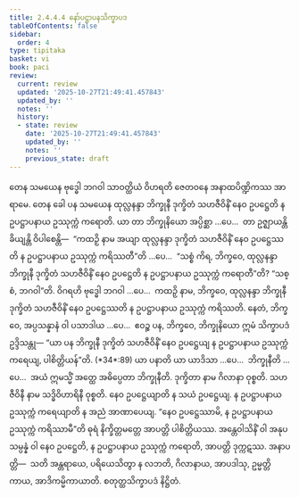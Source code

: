 ```yaml
---
title: 2.4.4.4 နော်ပဋ္ဌာပနသိက္ခာပဒ
tableOfContents: false
sidebar:
  order: 4
type: tipitaka
basket: vi
book: paci
review:
  current: review
  updated: '2025-10-27T21:49:41.457843'
  updated_by: ''
  notes: ''
  history:
  - state: review
    date: '2025-10-27T21:49:41.457843'
    updated_by: ''
    notes: ''
    previous_state: draft
---
```



<ReviewStatus review={frontmatter.review} showDetails={true} />

<HypothesisAnnotation frontmatter={frontmatter} />

<DynamicBreadcrumb />

<Division number="946" book="paci" e="ch" v="2" p="382">

<Paragraph number="2912" book="paci">
တေန သမယေန ဗုဒ္ဓေါ ဘဂဝါ သာဝတ္ထိယံ ဝိဟရတိ ဇေတဝနေ အနာထပိဏ္ဍိကဿ အာရာမေ. တေန ခေါ ပန သမယေန ထုလ္လနန္ဒာ ဘိက္ခုနီ ဒုက္ခိတံ သဟဇီဝိနိံ နေဝ ဥပဋ္ဌေတိ န ဥပဋ္ဌာပနာယ ဥဿုက္ကံ ကရောတိ.
</Paragraph>

<Paragraph number="2913" book="paci">
ယာ တာ ဘိက္ခုနိယော အပ္ပိစ္ဆာ …ပေ…  တာ ဥဇ္ဈာယန္တိ ခိယျန္တိ ဝိပါစေန္တိ—  “ကထဉှိ နာမ အယျာ ထုလ္လနန္ဒာ ဒုက္ခိတံ သဟဇီဝိနိံ နေဝ ဥပဋ္ဌေဿတိ န ဥပဋ္ဌာပနာယ ဥဿုက္ကံ ကရိဿတီ”တိ …ပေ…  “သစ္စံ ကိရ, ဘိက္ခဝေ, ထုလ္လနန္ဒာ ဘိက္ခုနီ ဒုက္ခိတံ သဟဇီဝိနိံ နေဝ ဥပဋ္ဌေတိ န ဥပဋ္ဌာပနာယ ဥဿုက္ကံ ကရောတီ”တိ? “သစ္စံ, ဘဂဝါ”တိ. ဝိဂရဟိ ဗုဒ္ဓေါ ဘဂဝါ …ပေ…  ကထဉှိ နာမ, ဘိက္ခဝေ, ထုလ္လနန္ဒာ ဘိက္ခုနီ ဒုက္ခိတံ သဟဇီဝိနိံ နေဝ ဥပဋ္ဌေဿတိ န ဥပဋ္ဌာပနာယ ဥဿုက္ကံ ကရိဿတိ. နေတံ, ဘိက္ခဝေ, အပ္ပသန္နာနံ ဝါ ပသာဒါယ …ပေ…  ဧဝဉ္စ ပန, ဘိက္ခဝေ, ဘိက္ခုနိယော ဣမံ သိက္ခာပဒံ ဥဒ္ဒိသန္တု—
</Paragraph>

</Division>
<Division number="947" book="paci" e="ch" v="2" p="382">

<Paragraph number="2914" book="paci">
<Emphasis>“ယာ ပန ဘိက္ခုနီ ဒုက္ခိတံ သဟဇီဝိနိံ နေဝ ဥပဋ္ဌေယျ န ဥပဋ္ဌာပနာယ ဥဿုက္ကံ ကရေယျ, ပါစိတ္တိယန်”</Emphasis>တိ. (*34*:<Emphasis>89</Emphasis>)
</Paragraph>

</Division>
<Division number="948" book="paci" e="ch" v="2" p="383">

<Paragraph number="2915" book="paci">
<Emphasis>ယာ ပနာ</Emphasis>တိ ယာ ယာဒိသာ …ပေ…  <Emphasis>ဘိက္ခုနီ</Emphasis>တိ …ပေ…  အယံ ဣမသ္မိံ အတ္ထေ အဓိပ္ပေတာ ဘိက္ခုနီတိ.
</Paragraph>

<Paragraph number="2916" book="paci">
<Emphasis>ဒုက္ခိတာ</Emphasis> နာမ ဂိလာနာ ဝုစ္စတိ.
</Paragraph>

<Paragraph number="2917" book="paci">
<Emphasis>သဟဇီဝိနီ</Emphasis> နာမ သဒ္ဓိဝိဟာရိနီ ဝုစ္စတိ.
</Paragraph>

<Paragraph number="2918" book="paci">
<Emphasis>နေဝ ဥပဋ္ဌေယျာ</Emphasis>တိ န သယံ ဥပဋ္ဌေယျ.
</Paragraph>

<Paragraph number="2919" book="paci">
<Emphasis>န ဥပဋ္ဌာပနာယ ဥဿုက္ကံ ကရေယျာ</Emphasis>တိ န အညံ အာဏာပေယျ.
</Paragraph>

<Paragraph number="2920" book="paci">
“နေဝ ဥပဋ္ဌေဿာမိ, န ဥပဋ္ဌာပနာယ ဥဿုက္ကံ ကရိဿာမီ”တိ ဓုရံ နိက္ခိတ္တမတ္တေ အာပတ္တိ ပါစိတ္တိယဿ. အန္တေဝါသိနိံ ဝါ အနုပသမ္ပန္နံ ဝါ နေဝ ဥပဋ္ဌေတိ, န ဥပဋ္ဌာပနာယ ဥဿုက္ကံ ကရောတိ, အာပတ္တိ ဒုက္ကဋဿ.
</Paragraph>

</Division>
<Division number="949" book="paci" e="ch" v="2" p="383">

<Paragraph number="2921" book="paci">
အနာပတ္တိ—  သတိ အန္တရာယေ, ပရိယေသိတွာ န လဘတိ, ဂိလာနာယ, အာပဒါသု, ဥမ္မတ္တိကာယ, အာဒိကမ္မိကာယာတိ.

</Paragraph>
</Division>

<Paragraph number="2922" type="center" book="paci">
စတုတ္ထသိက္ခာပဒံ နိဋ္ဌိတံ.
</Paragraph>